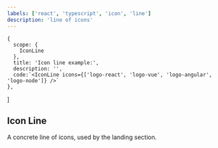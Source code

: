 ```yaml
---
labels: ['react', 'typescript', 'icon', 'line']
description: 'line of icons'
---
```


    {
      scope: {
        IconLine
      },
      title: 'Icon line example:',
      description: '',
      code:`<IconLine icons={['logo-react', 'logo-vue', 'logo-angular', 'logo-node']} />`
    },
]

## Icon Line

A concrete line of icons, used by the landing section.
